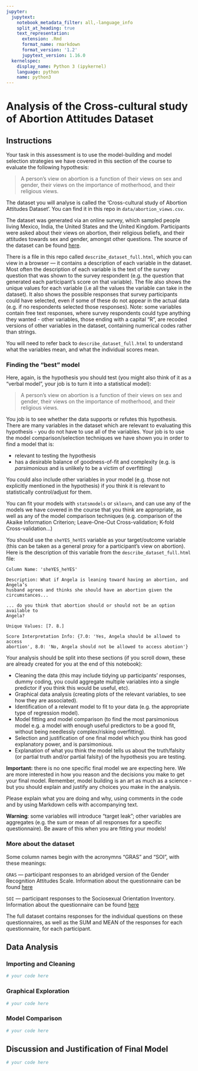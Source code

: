 ```yaml
---
jupyter:
  jupytext:
    notebook_metadata_filter: all,-language_info
    split_at_heading: true
    text_representation:
      extension: .Rmd
      format_name: rmarkdown
      format_version: '1.2'
      jupytext_version: 1.16.0
  kernelspec:
    display_name: Python 3 (ipykernel)
    language: python
    name: python3
---
```


# Analysis of the Cross-cultural study of Abortion Attitudes Dataset

## Instructions

Your task in this assessment is to use the model-building and model selection
strategies we have covered in this section of the course to evaluate the
following hypothesis:

> A person's view on abortion is a function of their views on sex and gender,
their views on the importance of motherhood, and their religious views.

The dataset you will analyse is called the 'Cross-cultural study of Abortion
Attitudes Dataset'. You can find it in this repo in `data/abortion_views.csv`.

The dataset was generated via an online survey, which sampled people living
Mexico, India, the United States and the United Kingdom. Participants were
asked about their views on abortion, their religious beliefs, and their
attitudes towards sex and gender, amongst other questions. The source of the
dataset can be found
[here](https://figshare.com/articles/dataset/Cross-cultural_study_of_abortion_attitudes_-_data_file/24119271).

There is a file in this repo called `describe_dataset_full.html`, which you can
view in a browser — it contains a description of each variable in the dataset.
Most often the description of each variable is the text of the survey question
that was shown to the survey respondent (e.g. the question that generated each
participant's score on that variable). The file also shows the unique values
for each variable (i.e all the values the variable can take in the dataset). It
also shows the possible responses that survey participants could have selected,
even if some of these do not appear in the actual data (e.g. if no respondents
selected those responses). Note: some variables contain free text responses,
where survey respondents could type anything they wanted - other variables,
those ending with a capital "R", are recoded versions of other variables in the
dataset, containing numerical codes rather than strings.

You will need to refer back to `describe_dataset_full.html` to understand what
the variables mean, and what the individual scores mean. 

### Finding the "best" model

Here, again, is the hypothesis you should test (you might also think of it as
a "verbal model", your job is to turn it into a statistical model):

> A person's view on abortion is a function of their views on sex and gender,
their views on the importance of motherhood, and their religious views.

You job is to see whether the data supports or refutes this hypothesis. There
are many variables in the dataset which are relevant to evaluating this
hypothesis - you do not have to use all of the variables. Your job is to use
the model comparison/selection techniques we have shown you in order to find
a model that is:

- relevant to testing the hypothesis
- has a desirable balance of goodness-of-fit and complexity (e.g. is
  *parsimonious* and is unlikely to be a victim of overfitting)

You could also include other variables in your model (e.g. those not explicitly
mentioned in the hypothesis) if you think it is relevant to statistically
control/adjust for them.

You can fit your models with `statsmodels` or `sklearn`, and can use any of the
models we have covered in the course that you think are appropriate, as well as
any of the model comparison techniques (e.g. comparison of the Akaike
Information Criterion; Leave-One-Out Cross-validation; K-fold
Cross-validation...)

You should use the `sheYES_heYES` variable as your target/outcome variable
(this can be taken as a general proxy for a participant's view on abortion).
Here is the description of this variable from the `describe_dataset_full.html`
file:

```
Column Name: 'sheYES_heYES'

Description: What if Angela is leaning toward having an abortion, and Angela’s
husband agrees and thinks she should have an abortion given the
circumstances...

... do you think that abortion should or should not be an option available to
Angela?

Unique Values: [7. 8.]

Score Interpretation Info: {7.0: 'Yes, Angela should be allowed to access
abortion', 8.0: 'No, Angela should not be allowed to access abotion'}
```

Your analysis should be split into these sections (if you scroll down, these
are already created for you at the end of this notebook):

- Cleaning the data (this may include tidying up participants' responses, dummy
  coding, you could aggregate multiple variables into a single predictor if you
  think this would be useful, etc).
- Graphical data analysis (creating plots of the relevant variables, to see how
  they are associated).
- Identification of a relevant model to fit to your data (e.g. the appropriate
  type of regression model).
- Model fitting and model comparison (to find the most parsimonious model e.g.
  a model with enough useful predictors to be a good fit, without being
  needlessly complex/risking overfitting).
- Selection and justification of one final model which you think has good
  explanatory power, and is parsimonious.
- Explanation of what you think the model tells us about the truth/falsity (or
  partial truth and/or partial falsity) of the hypothesis you are testing.

**Important:** there is no one specific final model we are expecting here. We
are more interested in how you reason and the decisions you make to get your
final model. Remember, model building is an art as much as a science - but you
should explain and justify any choices you make in the analysis.

Please explain what you are doing and why, using comments in the code and by
using Markdown cells with accompanying text.

**Warning**: some variables will introduce "target leak"; other variables are
aggregates (e.g. the sum or mean of all responses for a specific
questionnaire). Be aware of this when you are fitting your models!

### More about the dataset

Some column names begin with the acronymns "GRAS" and "SOI", with these meanings:

`GRAS` — participant responses to an abridged version of the Gender Recognition
Attitudes Scale. Information about the questionnaire can be found
[here](https://www.sciencedirect.com/science/article/pii/S1697260014000593#sec0040)

`SOI` — participant responses to the Sociosexual Orientation Inventory.
Information about the questionnaire can be found
[here](https://www.larspenke.eu/pdfs/SOI-R%20Manual.pdf)

The full dataset contains responses for the individual questions on these
questionnaires, as well as the SUM and MEAN of the responses for each
questionnaire, for each participant.


## Data Analysis

### Importing and Cleaning

```python
# your code here
```

### Graphical Exploration

```python
# your code here
```

### Model Comparison

```python
# your code here
```

## Discussion and Justification of Final Model

```python
# your code here
```

